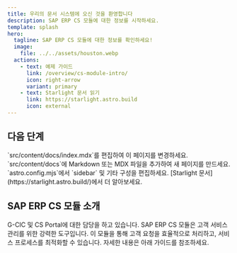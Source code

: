 ```yaml
---
title: 우리의 문서 시스템에 오신 것을 환영합니다
description: SAP ERP CS 모듈에 대한 정보를 시작하세요.
template: splash
hero:
  tagline: SAP ERP CS 모듈에 대한 정보를 확인하세요!
  image:
    file: ../../assets/houston.webp
  actions:
    - text: 예제 가이드
      link: /overview/cs-module-intro/
      icon: right-arrow
      variant: primary
    - text: Starlight 문서 읽기
      link: https://starlight.astro.build
      icon: external
---
```



## 다음 단계

<CardGrid stagger>
  <Card title="콘텐츠 업데이트" icon="pencil">
    `src/content/docs/index.mdx`를 편집하여 이 페이지를 변경하세요.
  </Card>
  <Card title="새 콘텐츠 추가" icon="add-document">
    `src/content/docs`에 Markdown 또는 MDX 파일을 추가하여 새 페이지를 만드세요.
  </Card>
  <Card title="사이트 구성" icon="setting">
    `astro.config.mjs`에서 `sidebar` 및 기타 구성을 편집하세요.
  </Card>
  <Card title="문서 읽기" icon="open-book">
    [Starlight 문서](https://starlight.astro.build/)에서 더 알아보세요.
  </Card>
</CardGrid>

## SAP ERP CS 모듈 소개

G-CIC 및 CS Portal에 대한 담당을 하고 있습니다. SAP ERP CS 모듈은 고객 서비스 관리를 위한 강력한 도구입니다. 이 모듈을 통해 고객 요청을 효율적으로 처리하고, 서비스 프로세스를 최적화할 수 있습니다. 자세한 내용은 아래 가이드를 참조하세요.
